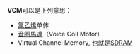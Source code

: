 '''VCM'''可以是下列意思：
*[[氯乙烯|氯乙烯]]单体
*[[音圈馬達|音圈馬達]]（Voice Coil Motor）
*Virtual Channel Memory, 也就是[[SDRAM|SDRAM]]
{{disambig|cat=三字拉丁字母縮寫消歧義}}